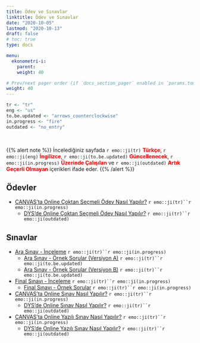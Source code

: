 ```yaml
---
title: Ödev ve Sınavlar
linktitle: Ödev ve Sınavlar
date: "2020-10-05"
lastmod: "2020-10-13"
draft: false
# toc: true
type: docs

menu:
  ekonometri-i:
    parent: 
    weight: 40

# Prev/next pager order (if `docs_section_pager` enabled in `params.toml`)
weight: 40
---
```


```r
tr <- "tr"
eng <- "us"
to.be.updated <- "arrows_counterclockwise"
in.progress <- "fire"
outdated <- "no_entry"
```

<br>

{{% alert note %}}
İncelediğiniz sayfada `r emo::ji(tr)` <font color="red">**Türkçe**</font>, `r emo::ji(eng)` <font color="red">**İngilizce**</font>, `r emo::ji(to.be.updated)` <font color="red">**Güncellenecek**</font>, `r emo::ji(in.progress)` <font color="red">**Üzerinde Çalışılan**</font> ve `r emo::ji(outdated)` <font color="red">**Artık Geçerli Olmayan**</font> içerikleri ifade eder.
{{% /alert %}}

## Ödevler
- [CANVAS'ta Online Çoktan Seçmeli Ödev Nasıl Yapılır?]() `r emo::ji(tr)``r emo::ji(in.progress)`
    - [DYS'de Online Çoktan Seçmeli Ödev Nasıl Yapılır?](https://www.youtube.com/watch?v=OOqC0JrtOaI&feature=youtu.be) `r emo::ji(tr)``r emo::ji(outdated)`

## Sınavlar
- [Ara Sınav - İnceleme](`r paste0(ekonometri.i.path, "Ekonometri_I - Ara Sinav Inceleme (Kara).pdf")`) `r emo::ji(tr)``r emo::ji(in.progress)`
    + [Ara Sınav - Örnek Sorular (Versiyon A)](`r paste0(ekonometri.i.path, "Ekonometri_I_AraSınav_A_Cevap_OrnekSorular (Kara).pdf")`) `r emo::ji(tr)``r emo::ji(to.be.updated)`
    + [Ara Sınav - Örnek Sorular (Versiyon B)](`r paste0(ekonometri.i.path, "Ekonometri_I_AraSınav_B_Cevap_OrnekSorular (Kara).pdf")`) `r emo::ji(tr)``r emo::ji(to.be.updated)`
- [Final Sınavı - İnceleme](`r paste0(ekonometri.i.path, "Ekonometri_I - Final Sinavi Inceleme (Kara).pdf")`) `r emo::ji(tr)``r emo::ji(in.progress)`
    + [Final Sınavı - Örnek Sorular](`r paste0(ekonometri.i.path, "Ekonometri_I - Final Sinavi Ornek Sorular (Kara).pdf")`) `r emo::ji(tr)``r emo::ji(in.progress)`
- [CANVAS'ta Online Sınav Nasıl Yapılır?]() `r emo::ji(tr)``r emo::ji(in.progress)`
    - [DYS'de Online Sınav Nasıl Yapılır?](https://www.youtube.com/watch?v=V_Oyg-WGoK4&feature=youtu.be) `r emo::ji(tr)``r emo::ji(outdated)`
- [CANVAS'ta Online Yazılı Sınav Nasıl Yapılır?]() `r emo::ji(tr)``r emo::ji(in.progress)`
    - [DYS'de Online Yazılı Sınav Nasıl Yapılır?](https://www.youtube.com/watch?v=wsUB6-fTxA8&feature=youtu.be) `r emo::ji(tr)``r emo::ji(outdated)`
